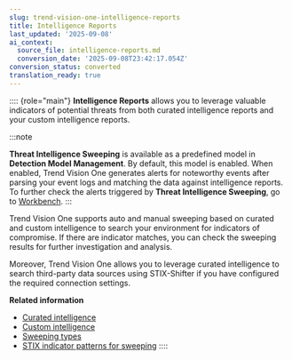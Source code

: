 ```yaml
---
slug: trend-vision-one-intelligence-reports
title: Intelligence Reports
last_updated: '2025-09-08'
ai_context:
  source_file: intelligence-reports.md
  conversion_date: '2025-09-08T23:42:17.054Z'
conversion_status: converted
translation_ready: true
---
```


:::: {role="main"}
**Intelligence Reports** allows you to leverage valuable indicators of potential threats from both curated intelligence reports and your custom intelligence reports.

:::note

**Threat Intelligence Sweeping** is available as a predefined model in **Detection Model Management**. By default, this model is enabled. When enabled, Trend Vision One generates alerts for noteworthy events after parsing your event logs and matching the data against intelligence reports. To further check the alerts triggered by **Threat Intelligence Sweeping**, go to [Workbench](workbench.mdx).
:::

Trend Vision One supports auto and manual sweeping based on curated and custom intelligence to search your environment for indicators of compromise. If there are indicator matches, you can check the sweeping results for further investigation and analysis.

Moreover, Trend Vision One allows you to leverage curated intelligence to search third-party data sources using STIX-Shifter if you have configured the required connection settings.

**Related information**

- [Curated intelligence](curated-intelligence.md "Trend Micro gathers and integrates curated threat intelligence from internal and external sources.")
- [Custom intelligence](custom-intelligence.md "Trend Vision One allows you to build custom intelligence by importing your own reports and retrieving data from third-party intelligence sources.")
- [Sweeping types](sweeping-types.md "Trend Vision One provides two types of sweeping that allows you to search your environment for indicators of compromise.")
- [STIX indicator patterns for sweeping](stix-indicator-patterns-sweep.md "Before sweeping different data sources, Trend Vision One identifies and captures STIX indicator patterns used for sweeping.")
::::
